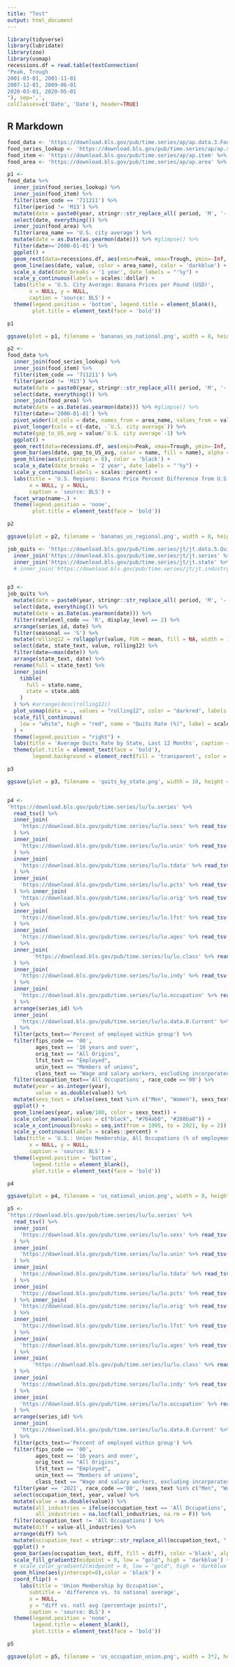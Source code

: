 ```yaml
---
title: "Test"
output: html_document
---
```


```r
library(tidyverse)
library(lubridate)
library(zoo)
library(usmap)
recessions.df = read.table(textConnection(
"Peak, Trough
2001-03-01, 2001-11-01
2007-12-01, 2009-06-01
2020-03-01, 2020-05-01
"), sep=',',
colClasses=c('Date', 'Date'), header=TRUE)
```

## R Markdown


```r

food_data <- 'https://download.bls.gov/pub/time.series/ap/ap.data.3.Food' %>% read_tsv()
food_series_lookup <- 'https://download.bls.gov/pub/time.series/ap/ap.series'%>% read_tsv()
food_item <- 'https://download.bls.gov/pub/time.series/ap/ap.item' %>% read_tsv()
food_area <- 'https://download.bls.gov/pub/time.series/ap/ap.area' %>% read_tsv()

p1 <- 
food_data %>% 
  inner_join(food_series_lookup) %>% 
  inner_join(food_item) %>% 
  filter(item_code == '711211') %>% 
  filter(period != 'M13') %>% 
  mutate(date = paste0(year, stringr::str_replace_all( period, 'M', '-'))) %>% 
  select(date, everything()) %>% 
  inner_join(food_area) %>% 
  filter(area_name == 'U.S. city average') %>%
  mutate(date = as.Date(as.yearmon(date))) %>% #glimpse() %>% 
  filter(date>='2000-01-01') %>% 
  ggplot() +
  geom_rect(data=recessions.df, aes(xmin=Peak, xmax=Trough, ymin=-Inf, ymax=+Inf), fill='pink', alpha=0.2) +
  geom_line(aes(date, value, color = area_name), color = 'darkblue') +
  scale_x_date(date_breaks = '1 year', date_labels = "'%y") +
  scale_y_continuous(labels = scales::dollar) +
  labs(title = 'U.S. City Average: Banana Prices per Pound (USD)',
       x = NULL, y = NULL,
       caption = 'source: BLS') +
  theme(legend.position = 'bottom', legend.title = element_blank(),
        plot.title = element_text(face = 'bold'))

p1  

ggsave(plot = p1, filename = 'bananas_us_national.png', width = 8, height = 4)


```


```r


p2 <- 
food_data %>% 
  inner_join(food_series_lookup) %>% 
  inner_join(food_item) %>% 
  filter(item_code == '711211') %>% 
  filter(period != 'M13') %>% 
  mutate(date = paste0(year, stringr::str_replace_all( period, 'M', '-'))) %>% 
  select(date, everything()) %>% 
  inner_join(food_area) %>% 
  mutate(date = as.Date(as.yearmon(date))) %>% #glimpse() %>% 
  filter(date>='2000-01-01') %>%
  pivot_wider(id_cols = date, names_from = area_name, values_from = value) %>% 
  pivot_longer(cols = c(-date, -`U.S. city average`)) %>% 
  mutate(gap_to_US_avg = value/`U.S. city average`-1) %>% 
  ggplot() +
  geom_rect(data=recessions.df, aes(xmin=Peak, xmax=Trough, ymin=-Inf, ymax=+Inf), fill='pink', alpha=0.2) +
  geom_bar(aes(date, gap_to_US_avg, color = name, fill = name), alpha = 0.4, stat = 'identity') +
  geom_hline(aes(yintercept = 0), color = 'black') +
  scale_x_date(date_breaks = '2 year', date_labels = "'%y") +
  scale_y_continuous(labels = scales::percent) +
  labs(title = 'U.S. Regions: Banana Price Percent Difference from U.S. Average (%)',
       x = NULL, y = NULL,
       caption = 'source: BLS') +
  facet_wrap(name~.) +
  theme(legend.position = 'none',
        plot.title = element_text(face = 'bold'))

p2

ggsave(plot = p2, filename = 'bananas_us_regional.png', width = 8, height = 4)

```


```r


job_quits <- 'https://download.bls.gov/pub/time.series/jt/jt.data.5.Quits' %>% read_tsv() %>% 
  inner_join('https://download.bls.gov/pub/time.series/jt/jt.series' %>% read_tsv()) %>% 
  inner_join('https://download.bls.gov/pub/time.series/jt/jt.state' %>% read_tsv()) #%>%
  # inner_join('https://download.bls.gov/pub/time.series/jt/jt.industry' %>% read_tsv())


p3 <- 
job_quits %>% 
  mutate(date = paste0(year, stringr::str_replace_all( period, 'M', '-'))) %>% 
  select(date, everything()) %>%
  mutate(date = as.Date(as.yearmon(date))) %>% 
  filter(ratelevel_code == 'R', display_level == 2) %>% 
  arrange(series_id, date) %>% 
  filter(seasonal == 'S') %>% 
  mutate(rolling12 = rollapplyr(value, FUN = mean, fill = NA, width = 12)) %>% 
  select(date, state_text, value, rolling12) %>%
  filter(date==max(date)) %>%
  arrange(state_text, date) %>% 
  rename(full = state_text) %>% 
  inner_join(
    tibble(
      full = state.name,
      state = state.abb
    )
  ) %>% #arrange(desc(rolling12))
  plot_usmap(data = ., values = "rolling12", color = "darkred", labels = T) + 
  scale_fill_continuous(
    low = "white", high = "red", name = "Quits Rate (%)", label = scales::comma
  ) + 
  theme(legend.position = "right") +
  labs(title = 'Average Quits Rate by State, Last 12 Months', caption = 'source: BLS, through October 2021') +
  theme(plot.title = element_text(face = 'bold'),
        legend.background = element_rect(fill = 'transparent', color = 'transparent'))

p3

ggsave(plot = p3, filename = 'quits_by_state.png', width = 10, height = 5)



```




```r

p4 <- 
'https://download.bls.gov/pub/time.series/lu/lu.series' %>% 
  read_tsv() %>% 
  inner_join(
    'https://download.bls.gov/pub/time.series/lu/lu.sexs' %>% read_tsv()
  ) %>% 
  inner_join(
    'https://download.bls.gov/pub/time.series/lu/lu.unin' %>% read_tsv()
  ) %>% 
  inner_join(
    'https://download.bls.gov/pub/time.series/lu/lu.tdata' %>% read_tsv()
  ) %>% 
  inner_join(
    'https://download.bls.gov/pub/time.series/lu/lu.pcts' %>% read_tsv()
  ) %>% inner_join(
    'https://download.bls.gov/pub/time.series/lu/lu.orig' %>% read_tsv()
  ) %>% 
  inner_join(
    'https://download.bls.gov/pub/time.series/lu/lu.lfst' %>% read_tsv()
  ) %>% 
  inner_join(
    'https://download.bls.gov/pub/time.series/lu/lu.ages' %>% read_tsv()
  ) %>% 
  inner_join(
        'https://download.bls.gov/pub/time.series/lu/lu.class' %>% read_tsv()
  ) %>% 
  inner_join(
    'https://download.bls.gov/pub/time.series/lu/lu.indy' %>% read_tsv()
  ) %>% 
  inner_join(
    'https://download.bls.gov/pub/time.series/lu/lu.occupation' %>% read_tsv()
  ) %>% 
  arrange(series_id) %>% 
  inner_join(
    'https://download.bls.gov/pub/time.series/lu/lu.data.0.Current' %>% read_tsv()
  ) %>% 
  filter(pcts_text=='Percent of employed within group') %>%  
  filter(fips_code == '00',
         ages_text == '16 years and over',
         orig_text == "All Origins",
         lfst_text == "Employed",
         unin_text == "Members of unions",
         class_text == "Wage and salary workers, excluding incorporated self employed") %>% 
  filter(occupation_text=='All Occupations', race_code =='00') %>% 
  mutate(year = as.integer(year),
         value = as.double(value)) %>% 
  mutate(sexs_text = ifelse(sexs_text %in% c("Men", "Women"), sexs_text, "Both")) %>% 
  ggplot() +
  geom_line(aes(year, value/100, color = sexs_text)) +
  scale_color_manual(values = c("black", "#764ab0", "#288ba8")) +
  scale_x_continuous(breaks = seq.int(from = 1995, to = 2021, by = 2)) +
  scale_y_continuous(labels = scales::percent) +
  labs(title = 'U.S.: Union Membership, All Occupations (% of employment)',
       x = NULL, y = NULL,
       caption = 'source: BLS') +
  theme(legend.position = 'bottom',
        legend.title = element_blank(),
        plot.title = element_text(face = 'bold'))

p4 

ggsave(plot = p4, filename = 'us_national_union.png', width = 8, height = 4)


```




```r


p5 <-
'https://download.bls.gov/pub/time.series/lu/lu.series' %>% 
  read_tsv() %>% 
  inner_join(
    'https://download.bls.gov/pub/time.series/lu/lu.sexs' %>% read_tsv()
  ) %>% 
  inner_join(
    'https://download.bls.gov/pub/time.series/lu/lu.unin' %>% read_tsv()
  ) %>% 
  inner_join(
    'https://download.bls.gov/pub/time.series/lu/lu.tdata' %>% read_tsv()
  ) %>% 
  inner_join(
    'https://download.bls.gov/pub/time.series/lu/lu.pcts' %>% read_tsv()
  ) %>% inner_join(
    'https://download.bls.gov/pub/time.series/lu/lu.orig' %>% read_tsv()
  ) %>% 
  inner_join(
    'https://download.bls.gov/pub/time.series/lu/lu.lfst' %>% read_tsv()
  ) %>% 
  inner_join(
    'https://download.bls.gov/pub/time.series/lu/lu.ages' %>% read_tsv()
  ) %>% 
  inner_join(
        'https://download.bls.gov/pub/time.series/lu/lu.class' %>% read_tsv()
  ) %>% 
  inner_join(
    'https://download.bls.gov/pub/time.series/lu/lu.indy' %>% read_tsv()
  ) %>% 
  inner_join(
    'https://download.bls.gov/pub/time.series/lu/lu.occupation' %>% read_tsv()
  ) %>% 
  arrange(series_id) %>% 
  inner_join(
    'https://download.bls.gov/pub/time.series/lu/lu.data.0.Current' %>% read_tsv()
  ) %>% 
  filter(pcts_text=='Percent of employed within group') %>%  
  filter(fips_code == '00',
         ages_text == '16 years and over',
         orig_text == "All Origins",
         lfst_text == "Employed",
         unin_text == "Members of unions",
         class_text == "Wage and salary workers, excluding incorporated self employed") %>% 
  filter(year == '2021', race_code =='00', !sexs_text %in% c("Men", "Women")) %>% 
  select(occupation_text, year, value) %>% 
  mutate(value = as.double(value)) %>% 
  mutate(all_industries = ifelse(occupation_text == 'All Occupations',  value, NA),
         all_industries = na.locf(all_industries, na.rm = F)) %>% 
  filter(occupation_text != 'All Occupations') %>% 
  mutate(diff = value-all_industries) %>% 
  arrange(diff) %>% 
  mutate(occupation_text = stringr::str_replace_all(occupation_text, " occupations", ""), occupation_text = factor(occupation_text, levels = occupation_text)) %>% 
  ggplot() +
  geom_bar(aes(occupation_text, diff, fill = diff), color ='black', alpha = 0.9, stat = 'identity') +
  scale_fill_gradient2(midpoint = 0, low = "gold", high = 'darkblue') +
  # scale_color_gradient2(midpoint = 0, low = "gold", high = 'darkblue') +
  geom_hline(aes(yintercept=0),color = 'black') +
  coord_flip() +
    labs(title = 'Union Membership by Occupation',
       subtitle = 'difference vs. to national average',  
       x = NULL,
       y = "diff vs. natl avg (percentage points)",
       caption = 'source: BLS') +
  theme(legend.position = 'none',
        legend.title = element_blank(),
        plot.title = element_text(face = 'bold'))

p5

ggsave(plot = p5, filename = 'us_occupation_union.png', width = 3*2, height = 4*2)


```



